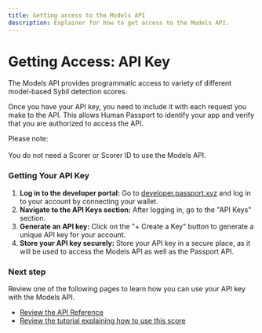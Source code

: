 ```yaml
---
title: Getting access to the Models API
description: Explainer for how to get access to the Models API.
---
```


# Getting Access: API Key

The Models API provides programmatic access to variety of different model-based Sybil detection scores. 

Once you have your API key, you need to include it with each request you make to the API. This allows Human Passport to identify your app and verify that you are authorized to access the API.

<Callout type="info">
Please note:<br /><br />You do not need a Scorer or Scorer ID to use the Models API.
</Callout>

### Getting Your API Key

1. **Log in to the developer portal:** Go to [developer.passport.xyz](https://developer.passport.xyz) and log in to your account by connecting your wallet.
2. **Navigate to the API Keys section:** After logging in, go to the "API Keys" section.
3. **Generate an API key:** Click on the "+ Create a Key" button to generate a unique API key for your account.
4. **Store your API key securely:** Store your API key in a secure place, as it will be used to access the Models API as well as the Passport API.


### Next step

Review one of the following pages to learn how you can use your API key with the Models API.
- [Review the API Reference](api-reference)
- [Review the tutorial explaining how to use this score](tutorials/double-verification)
